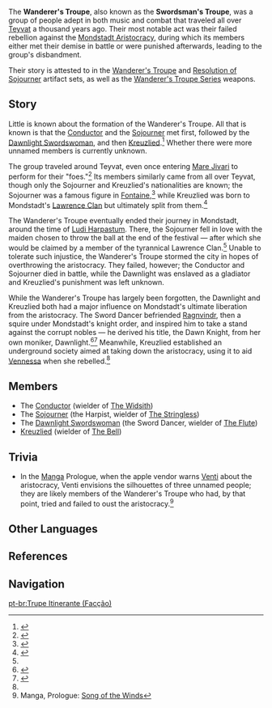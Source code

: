 {{About|the faction|the artifact set|Wanderer's Troupe}}
{{Faction Infobox
|title        = Wanderer's Troupe
|image        = 
|caption      = 
|leader       = The [[Conductor]]
|ally         = 
|enemy        = [[Mondstadt Aristocracy]]
|base         = 
}}
The '''Wanderer's Troupe''', also known as the '''Swordsman's Troupe''', was a group of people adept in both music and combat that traveled all over [[Teyvat]] a thousand years ago. Their most notable act was their failed rebellion against the [[Mondstadt Aristocracy]], during which its members either met their demise in battle or were punished afterwards, leading to the group's disbandment.

Their story is attested to in the [[Wanderer's Troupe]] and [[Resolution of Sojourner]] artifact sets, as well as the [[Wanderer's Troupe Series]] weapons.

==Story==
Little is known about the formation of the Wanderer's Troupe. All that is known is that the [[Conductor]] and the [[Sojourner]] met first, followed by the [[Dawnlight Swordswoman]], and then [[Kreuzlied]].<ref name="RoS">{{Ref/ArtiSet|Resolution of Sojourner}}</ref> Whether there were more unnamed members is currently unknown.

The group traveled around Teyvat, even once entering [[Mare Jivari]] to perform for their "foes."<ref name="WT">{{Ref/ArtiSet|Wanderer's Troupe}}</ref> Its members similarly came from all over Teyvat, though only the Sojourner and Kreuzlied's nationalities are known; the Sojourner was a famous figure in [[Fontaine]],<ref name="TS">{{Ref/Weapon|The Stringless}}</ref> while Kreuzlied was born to Mondstadt's [[Lawrence Clan]] but ultimately split from them.<ref name="TB">{{Ref/Weapon|The Bell}}</ref>

The Wanderer's Troupe eventually ended their journey in Mondstadt, around the time of [[Ludi Harpastum]]. There, the Sojourner fell in love with the maiden chosen to throw the ball at the end of the festival &mdash; after which she would be claimed by a member of the tyrannical Lawrence Clan.<ref name="TS" /> Unable to tolerate such injustice, the Wanderer's Troupe stormed the city in hopes of overthrowing the aristocracy. They failed, however; the Conductor and Sojourner died in battle, while the Dawnlight was enslaved as a gladiator and Kreuzlied's punishment was left unknown.

While the Wanderer's Troupe has largely been forgotten, the Dawnlight and Kreuzlied both had a major influence on Mondstadt's ultimate liberation from the aristocracy. The Sword Dancer befriended [[Ragnvindr]], then a squire under Mondstadt's knight order, and inspired him to take a stand against the corrupt nobles &mdash; he derived his title, the Dawn Knight, from her own moniker, Dawnlight.<ref>{{Ref/Weapon|The Flute}}</ref><ref>{{Ref/Book|Ballads of the Squire|2}}</ref> Meanwhile, Kreuzlied established an underground society aimed at taking down the aristocracy, using it to aid [[Vennessa]] when she rebelled.<ref name="TB" />

==Members==
*The [[Conductor]] (wielder of [[The Widsith]])
*The [[Sojourner]] (the Harpist, wielder of [[The Stringless]])
*The [[Dawnlight Swordswoman]] (the Sword Dancer, wielder of [[The Flute]])
*[[Kreuzlied]] (wielder of [[The Bell]])

==Trivia==
*In the [[Manga]] Prologue, when the apple vendor warns [[Venti]] about the aristocracy, Venti envisions the silhouettes of three unnamed people; they are likely members of the Wanderer's Troupe who had, by that point, tried and failed to oust the aristocracy.<ref>Manga, Prologue: [https://genshin.hoyoverse.com/en/manga/detail/71?mute=1 Song of the Winds]</ref>

==Other Languages==
{{Transclude|Wanderer's Troupe|Other Languages}}

==References==
{{Reflist|2}}

==Navigation==
{{Faction Navbox}}

[[pt-br:Trupe Itinerante (Facção)]]